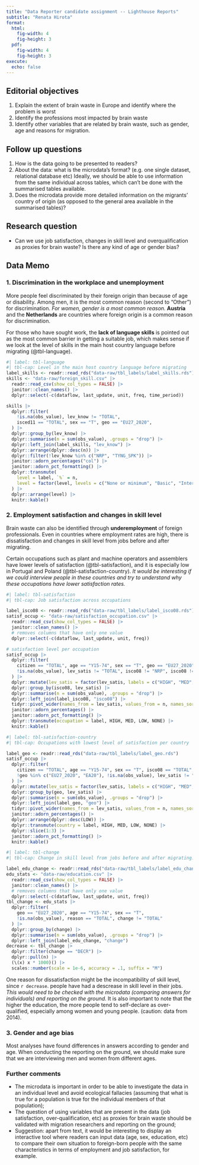 ```yaml
---
title: "Data Reporter candidate assignment -- Lighthouse Reports"
subtitle: "Renata Hirota"
format: 
  html:
    fig-width: 4
    fig-height: 3
  pdf:
    fig-width: 4
    fig-height: 3
execute:
  echo: false
---
```


## Editorial objectives

1. Explain the extent of brain waste in Europe and identify where the problem is worst
1. Identify the professions most impacted by brain waste
1. Identify other variables that are related by brain waste, such as gender, age and reasons for migration.


## Follow up questions

1. How is the data going to be presented to readers?
1. About the data: what is the microdata's format? (e.g. one single dataset, relational database etc) Ideally, we should be able to use information from the same individual across tables, which can't be done with the summarised tables available.
1. Does the microdata provide more detailed information on the migrants' country of origin (as opposed to the general area available in the summarised tables)?


## Research question

- Can we use job satisfaction, changes in skill level and overqualification as proxies for brain waste? Is there any kind of age or gender bias?

\newpage

## Data Memo

### 1. Discrimination in the workplace and unemployment

More people feel discriminated by their foreign origin than because of age or disability. Among men, it is the most common reason (second to "Other") for discrimination. *For women, gender is a most common reason.* **Austria** and the **Netherlands** are countries where foreign origin is a common reason for discrimination. 

For those who have sought work, the **lack of language skills** is pointed out as the most common barrier in getting a suitable job, which makes sense if we look at the level of skills in the main host country language before migrating (@tbl-language).

```r
#| label: tbl-language
#| tbl-cap: Level in the main host country language before migrating
label_skills <- readr::read_rds("data-raw/tbl_labels/label_skills.rds")
skills <- "data-raw/foreign_skill.csv" |>
  readr::read_csv(show_col_types = FALSE) |>
  janitor::clean_names() |>
  dplyr::select(-c(dataflow, last_update, unit, freq, time_period))

skills |>
  dplyr::filter(
    !is.na(obs_value), lev_know != "TOTAL",
    isced11 == "TOTAL", sex == "T", geo == "EU27_2020",
  ) |>
  dplyr::group_by(lev_know) |>
  dplyr::summarise(n = sum(obs_value), .groups = "drop") |>
  dplyr::left_join(label_skills, "lev_know") |>
  dplyr::arrange(dplyr::desc(n)) |>
  dplyr::filter(!lev_know %in% c("NRP", "TYNG_SPK")) |>
  janitor::adorn_percentages("col") |>
  janitor::adorn_pct_formatting() |>
  dplyr::transmute(
    level = label, `%` = n,
    level = factor(level, levels = c("None or minimum", "Basic", "Intermediate", "Proficient", "Mother tongue"))
  ) |>
  dplyr::arrange(level) |>
  knitr::kable()

```


### 2. Employment satisfaction and changes in skill level

Brain waste can also be identified through **underemployment** of foreign professionals. Even in countries where employment rates are high, there is dissatisfaction and changes in skill level from jobs before and after migrating.

Certain occupations such as plant and machine operators and assemblers have lower levels of satisfaction (@tbl-satisfaction), and it is especially low in Portugal and Poland (@tbl-satisfaction-country). _It would be interesting if we could interview people in these countries and try to understand why these occupations have lower satisfaction rates._

```r
#| label: tbl-satisfaction
#| tbl-cap: Job satisfaction across occupations

label_isco08 <- readr::read_rds("data-raw/tbl_labels/label_isco08.rds")
satisf_occup <- "data-raw/satisfaction_occupation.csv" |>
  readr::read_csv(show_col_types = FALSE) |>
  janitor::clean_names() |>
  # removes columns that have only one value
  dplyr::select(-c(dataflow, last_update, unit, freq))

# satisfaction level per occupation
satisf_occup |>
  dplyr::filter(
    citizen == "TOTAL", age == "Y15-74", sex == "T", geo == "EU27_2020",
    !is.na(obs_value), lev_satis != "TOTAL", isco08 != "NRP", isco08 != "TOTAL"
  ) |>
  dplyr::mutate(lev_satis = factor(lev_satis, labels = c("HIGH", "MED", "LOW", "NONE", "NRP"))) |>
  dplyr::group_by(isco08, lev_satis) |>
  dplyr::summarise(n = sum(obs_value), .groups = "drop") |>
  dplyr::left_join(label_isco08, "isco08") |>
  tidyr::pivot_wider(names_from = lev_satis, values_from = n, names_sort = TRUE) |>
  janitor::adorn_percentages() |>
  janitor::adorn_pct_formatting() |>
  dplyr::transmute(occupation = label, HIGH, MED, LOW, NONE) |>
  knitr::kable()
```

```r
#| label: tbl-satisfaction-country
#| tbl-cap: Occupations with lowest level of satisfaction per country

label_geo <- readr::read_rds("data-raw/tbl_labels/label_geo.rds")
satisf_occup |>
  dplyr::filter(
    citizen == "TOTAL", age == "Y15-74", sex == "T", isco08 == "TOTAL",
    !geo %in% c("EU27_2020", "EA20"), !is.na(obs_value), lev_satis != "TOTAL"
  ) |>
  dplyr::mutate(lev_satis = factor(lev_satis, labels = c("HIGH", "MED", "LOW", "NONE", "NRP"))) |>
  dplyr::group_by(geo, lev_satis) |>
  dplyr::summarise(n = sum(obs_value), .groups = "drop") |>
  dplyr::left_join(label_geo, "geo") |>
  tidyr::pivot_wider(names_from = lev_satis, values_from = n, names_sort = TRUE) |>
  janitor::adorn_percentages() |>
  dplyr::arrange(dplyr::desc(LOW)) |>
  dplyr::transmute(country = label, HIGH, MED, LOW, NONE) |>
  dplyr::slice(1:3) |>
  janitor::adorn_pct_formatting() |>
  knitr::kable()
```

```r
#| label: tbl-change
#| tbl-cap: Change in skill level from jobs before and after migrating.

label_edu_change <- readr::read_rds("data-raw/tbl_labels/label_edu_change.rds")
edu_stats <- "data-raw/education.csv" |>
  readr::read_csv(show_col_types = FALSE) |>
  janitor::clean_names() |>
  # removes columns that have only one value
  dplyr::select(-c(dataflow, last_update, unit, freq))
tbl_change <- edu_stats |>
  dplyr::filter(
    geo == "EU27_2020", age == "Y15-74", sex == "T",
    !is.na(obs_value), reason == "TOTAL", change != "TOTAL"
  ) |>
  dplyr::group_by(change) |>
  dplyr::summarise(n = sum(obs_value), .groups = "drop") |>
  dplyr::left_join(label_edu_change, "change")
decrease <- tbl_change |>
  dplyr::filter(change == "DECR") |>
  dplyr::pull(n) |>
  (\(x) x * 1000)() |>
  scales::number(scale = 1e-6, accuracy = .1, suffix = "M")
```

One reason for dissatisfaction might be the incompatibility of skill level, 
since `r decrease`. people have had a descrease in skill level in their jobs. 
_This would need to be checked with the microdata (comparing answers for individuals) and reporting on the ground._
It is also important to note that the higher the education, the more people tend to self-declare as over-qualified, especially among women and young people. (caution: data from 2014).

### 3. Gender and age bias

Most analyses have found differences in answers according to gender and age. When conducting the reporting on the ground, we should make sure that we are interviewing men and women from different ages.

### Further comments

- The microdata is important in order to be able to investigate the data in an individual level and avoid ecological fallacies (assuming that what is true for a population is true for the individual members of that population);
- The question of using variables that are present in the data (job satisfaction, over-qualification, etc) as proxies for brain waste should be validated with migration researchers and reporting on the ground;
- Suggestion: apart from text, it would be interesting to display an interactive tool where readers can input data (age, sex, education, etc) to compare their own situation to foreign-born people with the same characteristics in terms of employment and job satisfaction, for example.